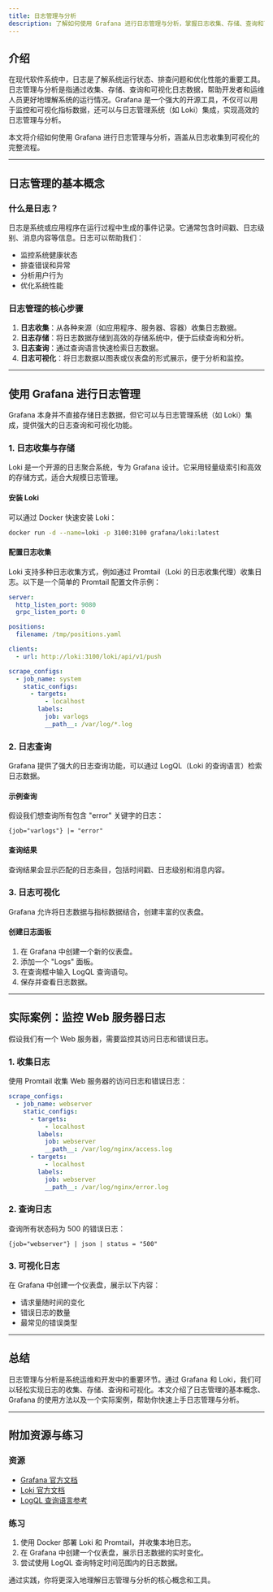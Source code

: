 ```yaml
---
title: 日志管理与分析
description: 了解如何使用 Grafana 进行日志管理与分析，掌握日志收集、存储、查询和可视化的基本方法。
---
```


## 介绍

在现代软件系统中，日志是了解系统运行状态、排查问题和优化性能的重要工具。日志管理与分析是指通过收集、存储、查询和可视化日志数据，帮助开发者和运维人员更好地理解系统的运行情况。Grafana 是一个强大的开源工具，不仅可以用于监控和可视化指标数据，还可以与日志管理系统（如 Loki）集成，实现高效的日志管理与分析。

本文将介绍如何使用 Grafana 进行日志管理与分析，涵盖从日志收集到可视化的完整流程。

---

## 日志管理的基本概念

### 什么是日志？
日志是系统或应用程序在运行过程中生成的事件记录。它通常包含时间戳、日志级别、消息内容等信息。日志可以帮助我们：
- 监控系统健康状态
- 排查错误和异常
- 分析用户行为
- 优化系统性能

### 日志管理的核心步骤
1. **日志收集**：从各种来源（如应用程序、服务器、容器）收集日志数据。
2. **日志存储**：将日志数据存储到高效的存储系统中，便于后续查询和分析。
3. **日志查询**：通过查询语言快速检索日志数据。
4. **日志可视化**：将日志数据以图表或仪表盘的形式展示，便于分析和监控。

---

## 使用 Grafana 进行日志管理

Grafana 本身并不直接存储日志数据，但它可以与日志管理系统（如 Loki）集成，提供强大的日志查询和可视化功能。

### 1. 日志收集与存储
Loki 是一个开源的日志聚合系统，专为 Grafana 设计。它采用轻量级索引和高效的存储方式，适合大规模日志管理。

#### 安装 Loki
可以通过 Docker 快速安装 Loki：
```bash
docker run -d --name=loki -p 3100:3100 grafana/loki:latest
```

#### 配置日志收集
Loki 支持多种日志收集方式，例如通过 Promtail（Loki 的日志收集代理）收集日志。以下是一个简单的 Promtail 配置文件示例：
```yaml
server:
  http_listen_port: 9080
  grpc_listen_port: 0

positions:
  filename: /tmp/positions.yaml

clients:
  - url: http://loki:3100/loki/api/v1/push

scrape_configs:
  - job_name: system
    static_configs:
      - targets:
          - localhost
        labels:
          job: varlogs
          __path__: /var/log/*.log
```

### 2. 日志查询
Grafana 提供了强大的日志查询功能，可以通过 LogQL（Loki 的查询语言）检索日志数据。

#### 示例查询
假设我们想查询所有包含 "error" 关键字的日志：
```logql
{job="varlogs"} |= "error"
```

#### 查询结果
查询结果会显示匹配的日志条目，包括时间戳、日志级别和消息内容。

### 3. 日志可视化
Grafana 允许将日志数据与指标数据结合，创建丰富的仪表盘。

#### 创建日志面板
1. 在 Grafana 中创建一个新的仪表盘。
2. 添加一个 "Logs" 面板。
3. 在查询框中输入 LogQL 查询语句。
4. 保存并查看日志数据。

---

## 实际案例：监控 Web 服务器日志

假设我们有一个 Web 服务器，需要监控其访问日志和错误日志。

### 1. 收集日志
使用 Promtail 收集 Web 服务器的访问日志和错误日志：
```yaml
scrape_configs:
  - job_name: webserver
    static_configs:
      - targets:
          - localhost
        labels:
          job: webserver
          __path__: /var/log/nginx/access.log
      - targets:
          - localhost
        labels:
          job: webserver
          __path__: /var/log/nginx/error.log
```

### 2. 查询日志
查询所有状态码为 500 的错误日志：
```logql
{job="webserver"} | json | status = "500"
```

### 3. 可视化日志
在 Grafana 中创建一个仪表盘，展示以下内容：
- 请求量随时间的变化
- 错误日志的数量
- 最常见的错误类型

---

## 总结

日志管理与分析是系统运维和开发中的重要环节。通过 Grafana 和 Loki，我们可以轻松实现日志的收集、存储、查询和可视化。本文介绍了日志管理的基本概念、Grafana 的使用方法以及一个实际案例，帮助你快速上手日志管理与分析。

---

## 附加资源与练习

### 资源
- [Grafana 官方文档](https://grafana.com/docs/)
- [Loki 官方文档](https://grafana.com/docs/loki/latest/)
- [LogQL 查询语言参考](https://grafana.com/docs/loki/latest/logql/)

### 练习
1. 使用 Docker 部署 Loki 和 Promtail，并收集本地日志。
2. 在 Grafana 中创建一个仪表盘，展示日志数据的实时变化。
3. 尝试使用 LogQL 查询特定时间范围内的日志数据。

通过实践，你将更深入地理解日志管理与分析的核心概念和工具。